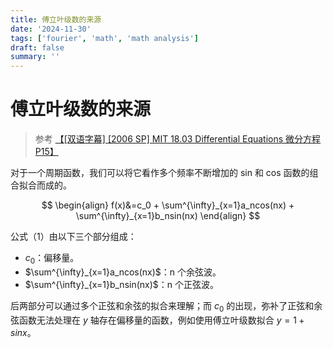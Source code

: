 ```yaml
---
title: 傅立叶级数的来源
date: '2024-11-30'
tags: ['fourier', 'math', 'math analysis']
draft: false
summary: ''
---
```


# 傅立叶级数的来源

> 参考 [【[双语字幕] [2006 SP] MIT 18.03 Differential Equations 微分方程 P15】 ](https://www.bilibili.com/video/BV1tx411S77o/?p=15&share_source=copy_web&vd_source=7122811f33b9804864bfad38c3aaa539)

对于一个周期函数，我们可以将它看作多个频率不断增加的 sin 和 cos 函数的组合拟合而成的。

$$
\begin{align}
f(x)&=c_0 + \sum^{\infty}_{x=1}a_ncos(nx) + \sum^{\infty}_{x=1}b_nsin(nx)
\end{align}
$$

公式（1）由以下三个部分组成：

- $c_0$：偏移量。
- $\sum^{\infty}_{x=1}a_ncos(nx)$：n 个余弦波。
- $\sum^{\infty}_{x=1}b_nsin(nx)$：n 个正弦波。

后两部分可以通过多个正弦和余弦的拟合来理解；而 $c_0$ 的出现，弥补了正弦和余弦函数无法处理在 $y$ 轴存在偏移量的函数，例如使用傅立叶级数拟合 $y=1+sinx$。
